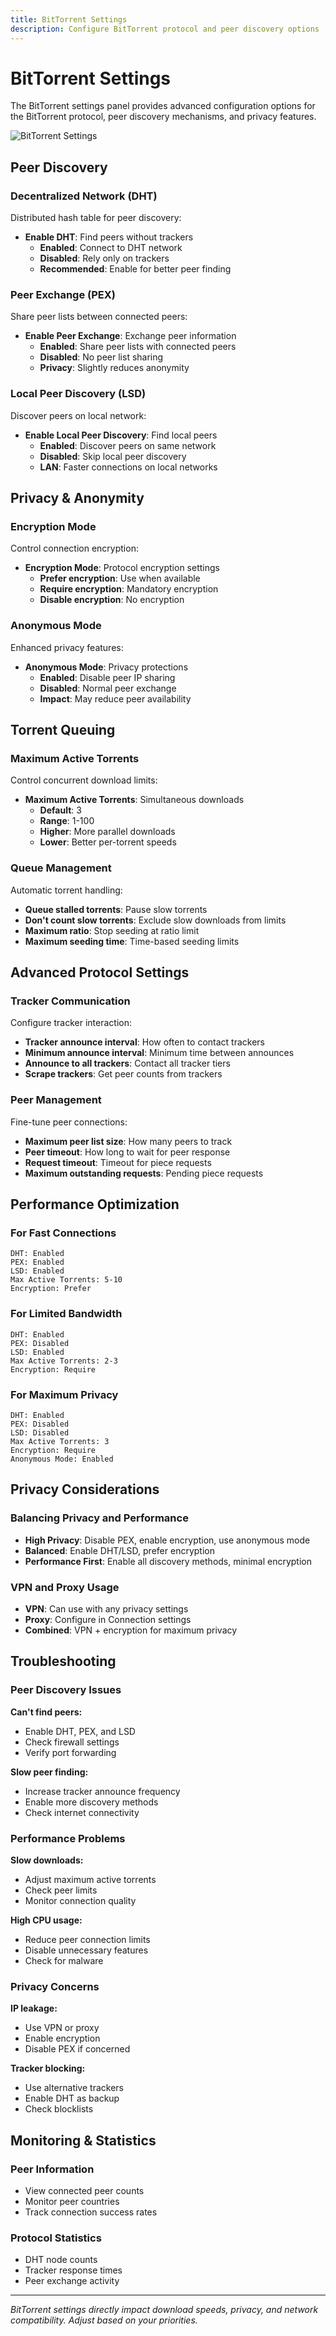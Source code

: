 ```yaml
---
title: BitTorrent Settings
description: Configure BitTorrent protocol and peer discovery options
---
```


# BitTorrent Settings

The BitTorrent settings panel provides advanced configuration options for the BitTorrent protocol, peer discovery mechanisms, and privacy features.

![BitTorrent Settings](/screenshots/TorrentVibeScreenshot_BitTorrentSettings.png)

## Peer Discovery

### Decentralized Network (DHT)
Distributed hash table for peer discovery:

- **Enable DHT**: Find peers without trackers
  - **Enabled**: Connect to DHT network
  - **Disabled**: Rely only on trackers
  - **Recommended**: Enable for better peer finding

### Peer Exchange (PEX)
Share peer lists between connected peers:

- **Enable Peer Exchange**: Exchange peer information
  - **Enabled**: Share peer lists with connected peers
  - **Disabled**: No peer list sharing
  - **Privacy**: Slightly reduces anonymity

### Local Peer Discovery (LSD)
Discover peers on local network:

- **Enable Local Peer Discovery**: Find local peers
  - **Enabled**: Discover peers on same network
  - **Disabled**: Skip local peer discovery
  - **LAN**: Faster connections on local networks

## Privacy & Anonymity

### Encryption Mode
Control connection encryption:

- **Encryption Mode**: Protocol encryption settings
  - **Prefer encryption**: Use when available
  - **Require encryption**: Mandatory encryption
  - **Disable encryption**: No encryption

### Anonymous Mode
Enhanced privacy features:

- **Anonymous Mode**: Privacy protections
  - **Enabled**: Disable peer IP sharing
  - **Disabled**: Normal peer exchange
  - **Impact**: May reduce peer availability

## Torrent Queuing

### Maximum Active Torrents
Control concurrent download limits:

- **Maximum Active Torrents**: Simultaneous downloads
  - **Default**: 3
  - **Range**: 1-100
  - **Higher**: More parallel downloads
  - **Lower**: Better per-torrent speeds

### Queue Management
Automatic torrent handling:

- **Queue stalled torrents**: Pause slow torrents
- **Don't count slow torrents**: Exclude slow downloads from limits
- **Maximum ratio**: Stop seeding at ratio limit
- **Maximum seeding time**: Time-based seeding limits

## Advanced Protocol Settings

### Tracker Communication
Configure tracker interaction:

- **Tracker announce interval**: How often to contact trackers
- **Minimum announce interval**: Minimum time between announces
- **Announce to all trackers**: Contact all tracker tiers
- **Scrape trackers**: Get peer counts from trackers

### Peer Management
Fine-tune peer connections:

- **Maximum peer list size**: How many peers to track
- **Peer timeout**: How long to wait for peer response
- **Request timeout**: Timeout for piece requests
- **Maximum outstanding requests**: Pending piece requests

## Performance Optimization

### For Fast Connections
```
DHT: Enabled
PEX: Enabled
LSD: Enabled
Max Active Torrents: 5-10
Encryption: Prefer
```

### For Limited Bandwidth
```
DHT: Enabled
PEX: Disabled
LSD: Enabled
Max Active Torrents: 2-3
Encryption: Require
```

### For Maximum Privacy
```
DHT: Enabled
PEX: Disabled
LSD: Disabled
Max Active Torrents: 3
Encryption: Require
Anonymous Mode: Enabled
```

## Privacy Considerations

### Balancing Privacy and Performance
- **High Privacy**: Disable PEX, enable encryption, use anonymous mode
- **Balanced**: Enable DHT/LSD, prefer encryption
- **Performance First**: Enable all discovery methods, minimal encryption

### VPN and Proxy Usage
- **VPN**: Can use with any privacy settings
- **Proxy**: Configure in Connection settings
- **Combined**: VPN + encryption for maximum privacy

## Troubleshooting

### Peer Discovery Issues

**Can't find peers:**
- Enable DHT, PEX, and LSD
- Check firewall settings
- Verify port forwarding

**Slow peer finding:**
- Increase tracker announce frequency
- Enable more discovery methods
- Check internet connectivity

### Performance Problems

**Slow downloads:**
- Adjust maximum active torrents
- Check peer limits
- Monitor connection quality

**High CPU usage:**
- Reduce peer connection limits
- Disable unnecessary features
- Check for malware

### Privacy Concerns

**IP leakage:**
- Use VPN or proxy
- Enable encryption
- Disable PEX if concerned

**Tracker blocking:**
- Use alternative trackers
- Enable DHT as backup
- Check blocklists

## Monitoring & Statistics

### Peer Information
- View connected peer counts
- Monitor peer countries
- Track connection success rates

### Protocol Statistics
- DHT node counts
- Tracker response times
- Peer exchange activity

---

*BitTorrent settings directly impact download speeds, privacy, and network compatibility. Adjust based on your priorities.*